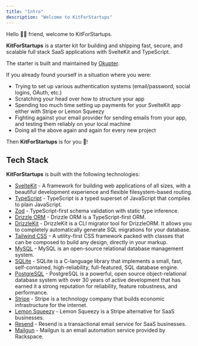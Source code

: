 ```yaml
---
title: "Intro"
description: "Welcome to KitForStartups"
---
```


Hello 👋🏽 friend, welcome to KitForStartups.

**KitForStartups** is a starter kit for building and shipping fast, secure, and scalable full stack SaaS applications with SvelteKit and TypeScript.

The starter is built and maintained by [Okupter](https://www.okupter.com).

If you already found yourself in a situation where you were:

- Trying to set up various authentication systems (email/password, social logins, OAuth, etc.)
- Scratching your head over how to structure your app
- Spending too much time setting up payments for your SvelteKit app either with Stripe or Lemon Squeezy
- Fighting against your email provider for sending emails from your app, and testing them reliably on your local machine
- Doing all the above again and again for every new project

Then **KitForStartups** is for you 🎉!

## Tech Stack

**KitForStartups** is built with the following technologies:

- [SvelteKit](https://kit.svelte.dev/) - A framework for building web applications of all sizes, with a beautiful development experience and flexible filesystem-based routing.
- [TypeScript](https://www.typescriptlang.org/) - TypeScript is a typed superset of JavaScript that compiles to plain JavaScript.
- [Zod](https://zod.dev/) - TypeScript-first schema validation with static type inference.
- [Drizzle ORM](https://orm.drizzle.team) - Drizzle ORM is a TypeScript-first ORM.
- [DrizzleKit](https://kit.drizzle.team/) - DrizzleKit is a CLI migrator tool for DrizzleORM. It allows you to completely automatically generate SQL migrations for your database.
- [Tailwind CSS](https://tailwindcss.com/) - A utility-first CSS framework packed with classes that can be composed to build any design, directly in your markup.
- [MySQL](https://www.mysql.com/) - MySQL is an open-source relational database management system.
- [SQLite](https://www.sqlite.org/index.html) - SQLite is a C-language library that implements a small, fast, self-contained, high-reliability, full-featured, SQL database engine.
- [PostgreSQL](https://www.postgresql.org/) - PostgreSQL is a powerful, open source object-relational database system with over 30 years of active development that has earned it a strong reputation for reliability, feature robustness, and performance.
- [Stripe](https://stripe.com/) - Stripe is a technology company that builds economic infrastructure for the internet.
- [Lemon Squeezy](https://lemonsqueezy.io/) - Lemon Squeezy is a Stripe alternative for SaaS businesses.
- [Resend](https://resend.com/) - Resend is a transactional email service for SaaS businesses.
- [Mailgun](https://www.mailgun.com/) - Mailgun is an email automation service provided by Rackspace.
